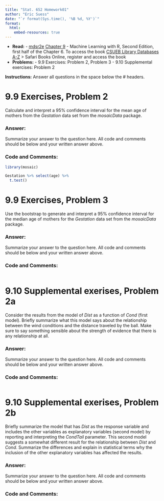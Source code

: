 ```yaml
---
title: "Stat. 652 Homework01"
author: "Eric Suess"
date: "`r format(Sys.time(), '%B %d, %Y')`"
format: 
  html:
    embed-resources: true
---
```


- **Read:** 
       - [mdsr2e](https://mdsr-book.github.io/mdsr2e/) [Chapter 9](https://mdsr-book.github.io/mdsr2e/ch-foundations.html)
       - Machine Learning with R, Second Edition, first half of the Chapter 6.  To access the book [CSUEB Library Databases A-Z](https://library.csueastbay.edu/az.php?a=s) > Safari Books Online, register and access the book
- **Problems:** 
       - 9.9 Exercises: Problem 2, Problem 3 
       - 9.10 Supplemental exercises: Problem 2     

**Instructions:** Answer all questions in the space below the # headers.


# 9.9 Exercises, Problem 2

Calculate and interpret a 95% confidence interval for the mean age of mothers from the *Gestation* data set from the *mosaicData* package.

### **Answer:**

Summarize your answer to the question here.  All code and comments should be below and your written answer above.

### **Code and Comments:**

```r
library(mosaic)

Gestation %>% select(age) %>%
  t.test()
```

# 9.9 Exercises, Problem 3

Use the bootstrap to generate and interpret a 95% confidence interval for the median age of mothers for the *Gestation* data set from the *mosaicData* package.

### **Answer:**

Summarize your answer to the question here.  All code and comments should be below and your written answer above.

### **Code and Comments:**

```r

```

# 9.10 Supplemental exerises, Problem 2a

Consider the results from the model of *Dist* as a function of *Cond* (first model). Briefly summarize what this model says about the relationship between the wind conditions and the distance traveled by the ball. Make sure to say something sensible about the strength of evidence that there is any relationship at all.

### **Answer:**

Summarize your answer to the question here.  All code and comments should be below and your written answer above.

### **Code and Comments:**

```r

```

# 9.10 Supplemental exerises, Problem 2b

Briefly summarize the model that has *Dist* as the response variable and includes the other variables as explanatory variables (second model) by reporting and interpreting the *CondTail* parameter. This second model suggests a somewhat different result for the relationship between *Dist* and *Cond*. Summarize the differences and explain in statistical terms why the inclusion of the other explanatory variables has affected the results.

### **Answer:**

Summarize your answer to the question here.  All code and comments should be below and your written answer above.

### **Code and Comments:**

```r

```


